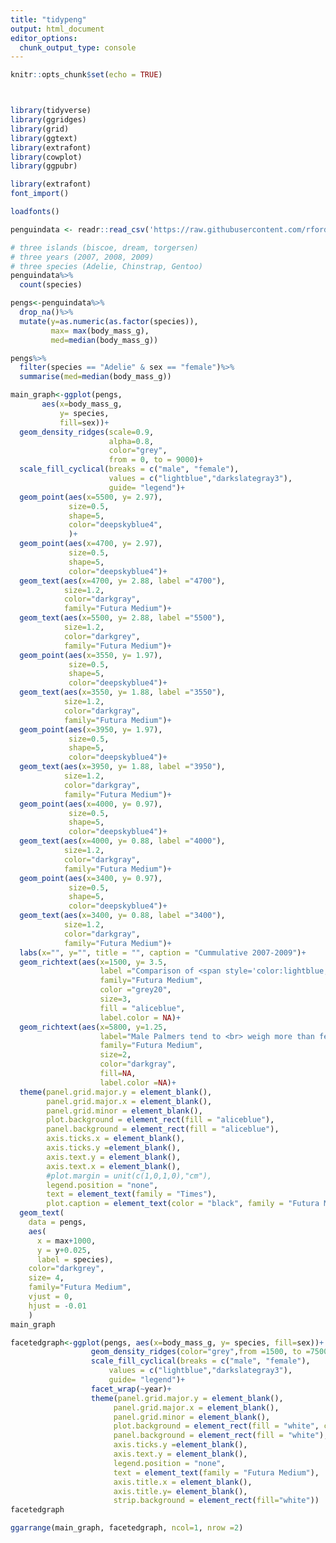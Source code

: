 ```yaml
---
title: "tidypeng"
output: html_document
editor_options: 
  chunk_output_type: console
---
```


```r
knitr::opts_chunk$set(echo = TRUE)




```

```r
library(tidyverse)
library(ggridges)
library(grid)
library(ggtext)
library(extrafont)
library(cowplot)
library(ggpubr)
```
```r
library(extrafont)
font_import()

```
```r
loadfonts()
```


```r
penguindata <- readr::read_csv('https://raw.githubusercontent.com/rfordatascience/tidytuesday/master/data/2020/2020-07-28/penguins.csv')
```

```r
# three islands (biscoe, dream, torgersen)
# three years (2007, 2008, 2009)
# three species (Adelie, Chinstrap, Gentoo)
penguindata%>%
  count(species)

pengs<-penguindata%>%
  drop_na()%>%
  mutate(y=as.numeric(as.factor(species)),
         max= max(body_mass_g),
         med=median(body_mass_g))
```
```r
pengs%>%
  filter(species == "Adelie" & sex == "female")%>%
  summarise(med=median(body_mass_g))
```





   



```r
main_graph<-ggplot(pengs,
       aes(x=body_mass_g,
           y= species,
           fill=sex))+
  geom_density_ridges(scale=0.9,
                      alpha=0.8,
                      color="grey",
                      from = 0, to = 9000)+
  scale_fill_cyclical(breaks = c("male", "female"),
                      values = c("lightblue","darkslategray3"),
                      guide= "legend")+
  geom_point(aes(x=5500, y= 2.97),
             size=0.5,
             shape=5,
             color="deepskyblue4",
             )+
  geom_point(aes(x=4700, y= 2.97),
             size=0.5,
             shape=5,
             color="deepskyblue4")+
  geom_text(aes(x=4700, y= 2.88, label ="4700"),
            size=1.2,
            color="darkgray",
            family="Futura Medium")+
  geom_text(aes(x=5500, y= 2.88, label ="5500"),
            size=1.2,
            color="darkgrey",
            family="Futura Medium")+
  geom_point(aes(x=3550, y= 1.97),
             size=0.5,
             shape=5,
             color="deepskyblue4")+
  geom_text(aes(x=3550, y= 1.88, label ="3550"),
            size=1.2,
            color="darkgray",
            family="Futura Medium")+
  geom_point(aes(x=3950, y= 1.97),
             size=0.5,
             shape=5,
             color="deepskyblue4")+
  geom_text(aes(x=3950, y= 1.88, label ="3950"),
            size=1.2,
            color="darkgray",
            family="Futura Medium")+
  geom_point(aes(x=4000, y= 0.97),
             size=0.5,
             shape=5,
             color="deepskyblue4")+
  geom_text(aes(x=4000, y= 0.88, label ="4000"),
            size=1.2,
            color="darkgray",
            family="Futura Medium")+
  geom_point(aes(x=3400, y= 0.97),
             size=0.5,
             shape=5,
             color="deepskyblue4")+
  geom_text(aes(x=3400, y= 0.88, label ="3400"),
            size=1.2,
            color="darkgray",
            family="Futura Medium")+
  labs(x="", y="", title = "", caption = "Cummulative 2007-2009")+
  geom_richtext(aes(x=1500, y= 3.5,
                    label ="Comparison of <span style='color:lightblue;'> Female </span> and <span style='color:darkslategray3;'> Male <br></span> Palmer Penguin Masses in grams"),
                    family="Futura Medium",
                    color ="grey20",
                    size=3,
                    fill = "aliceblue",
                    label.color = NA)+
  geom_richtext(aes(x=5800, y=1.25,
                    label="Male Palmers tend to <br> weigh more than females"),
                    family="Futura Medium",
                    size=2,
                    color="darkgray",
                    fill=NA,
                    label.color =NA)+
  theme(panel.grid.major.y = element_blank(),
        panel.grid.major.x = element_blank(),
        panel.grid.minor = element_blank(),
        plot.background = element_rect(fill = "aliceblue"),
        panel.background = element_rect(fill = "aliceblue"),
        axis.ticks.x = element_blank(),
        axis.ticks.y =element_blank(),
        axis.text.y = element_blank(),
        axis.text.x = element_blank(),
        #plot.margin = unit(c(1,0,1,0),"cm"),
        legend.position = "none",
        text = element_text(family = "Times"),
        plot.caption = element_text(color = "black", family = "Futura Medium"))+
  geom_text(
    data = pengs,
    aes(
      x = max+1000, 
      y = y+0.025,
      label = species),
    color="darkgrey",
    size= 4,
    family="Futura Medium",
    vjust = 0,
    hjust = -0.01
    )
main_graph
```

                             





```r
facetedgraph<-ggplot(pengs, aes(x=body_mass_g, y= species, fill=sex))+
                  geom_density_ridges(color="grey",from =1500, to =7500, scale=0.9)+
                  scale_fill_cyclical(breaks = c("male", "female"),
                      values = c("lightblue","darkslategray3"),
                      guide= "legend")+
                  facet_wrap(~year)+
                  theme(panel.grid.major.y = element_blank(),
                       panel.grid.major.x = element_blank(),
                       panel.grid.minor = element_blank(),
                       plot.background = element_rect(fill = "white", color= "aquamarine4"),
                       panel.background = element_rect(fill = "white"),
                       axis.ticks.y =element_blank(),
                       axis.text.y = element_blank(),
                       legend.position = "none",
                       text = element_text(family = "Futura Medium"),
                       axis.title.x = element_blank(),
                       axis.title.y= element_blank(),
                       strip.background = element_rect(fill="white"))
facetedgraph
```

```r
ggarrange(main_graph, facetedgraph, ncol=1, nrow =2)
```









